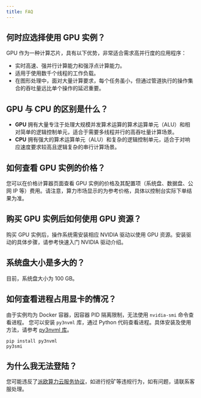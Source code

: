 ```yaml
---
title: FAQ
---
```


## 何时应选择使用 GPU 实例？

GPU 作为一种计算芯片，具有以下优势，非常适合需求高并行度的应用程序：

- 实时高速、强并行计算能力和强浮点计算能力。
- 适用于使用数千个线程的工作负载。
- 在图形处理中，面对大量计算要求，每个任务虽小，但通过管道执行的操作集合的吞吐量远比单个操作的延迟重要。

## GPU 与 CPU 的区别是什么？

- **GPU** 拥有大量专注于处理大规模并发算术运算的算术运算单元（ALU）和相对简单的逻辑控制单元，适合于需要多线程并行的高吞吐量计算场景。
- **CPU** 拥有强大的算术运算单元（ALU）和复杂的逻辑控制单元，适合于对响应速度要求较高且逻辑复杂的串行计算场景。



## 如何查看 GPU 实例的价格？

您可以在价格计算器页面查看 GPU 实例的价格及其配置项（系统盘、数据盘、公网 IP 等）费用。请注意，算力市场显示的为参考价格，具体以控制台实际下单结果为准。

## 购买 GPU 实例后如何使用 GPU 资源？

购买 GPU 实例后，操作系统需安装相应 NVIDIA 驱动以使用 GPU 资源。安装驱动的具体步骤，请参考快速入门 NVIDIA 驱动介绍。

## 系统盘大小是多大的？

目前，系统盘大小为 100 GB。

## 如何查看进程占用显卡的情况？
由于实例均为 Docker 容器，因容器 PID 隔离限制，无法使用 ```nvidia-smi``` 命令查看进程。
您可以安装 ```py3nvml``` 库，通过 Python 代码查看进程。具体安装及使用方法，请参考 [py3nvml 库](https://py3nvml.readthedocs.io/en/latest/)。

```
pip install py3nvml 
py3smi
```

## 为什么我无法登陆？
您可能违反了[派欧算力云服务协议](https://docs.paigpu.com/terms/policy)，如进行挖矿等违规行为，如有问题，请联系客服处理。